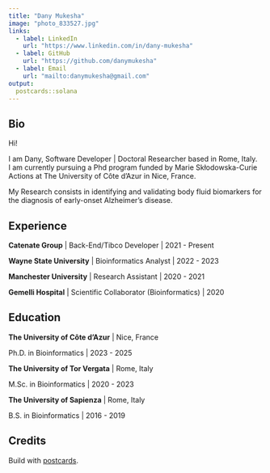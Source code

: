 ---
title: "Dany Mukesha"
image: "photo_833527.jpg"
links:
  - label: LinkedIn
    url: "https://www.linkedin.com/in/dany-mukesha"
  - label: GitHub
    url: "https://github.com/danymukesha"
  - label: Email
    url: "mailto:danymukesha@gmail.com"
output:
  postcards::solana
---

## Bio

Hi!

I am Dany, Software Developer | Doctoral Researcher based in Rome, Italy. <br>
I am currently pursuing a Phd program funded by Marie Skłodowska-Curie Actions 
at The University of Côte d'Azur in Nice, France.

My Research consists in identifying and validating body fluid biomarkers 
for the diagnosis of early-onset Alzheimer's disease.

## Experience

**Catenate Group** \| Back-End/Tibco Developer \| 2021 - Present

**Wayne State University** \| Bioinformatics Analyst \| 2022 - 2023

**Manchester University** \| Research Assistant \| 2020 - 2021

**Gemelli Hospital** \| Scientific Collaborator (Bioinformatics) \| 2020

## Education

**The University of Côte d'Azur** \| Nice, France

Ph.D. in Bioinformatics \| 2023 - 2025

**The University of Tor Vergata** \| Rome, Italy

M.Sc. in Bioinformatics \| 2020 - 2023

**The University of Sapienza** \| Rome, Italy

B.S. in Bioinformatics \| 2016 - 2019

## Credits

Build with [postcards](https://cran.r-project.org/package=postcards).
